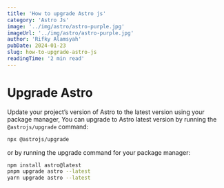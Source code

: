 ```yaml
---
title: 'How to upgrade Astro js'
category: 'Astro Js'
image: '../img/astro/astro-purple.jpg'
imageUrl: '../img/astro/astro-purple.jpg'
author: 'Rifky Alamsyah'
pubDate: 2024-01-23
slug: how-to-upgrade-astro-js
readingTime: '2 min read'
---
```


# Upgrade Astro

Update your project’s version of Astro to the latest version using your package manager, You can upgrade to Astro latest version by running the `@astrojs/upgrade` command:

```sh
npx @astrojs/upgrade
```

or by running the upgrade command for your package manager:

```sh
npm install astro@latest
pnpm upgrade astro --latest
yarn upgrade astro --latest
```
